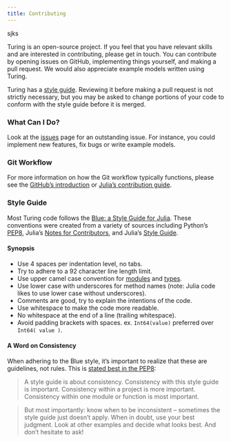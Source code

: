 ---
title: Contributing
---

sjks

Turing is an open-source project. If you feel that you have relevant skills and are interested in contributing, please get in touch. You can contribute by opening issues on GitHub, implementing things yourself, and making a pull request. We would also appreciate example models written using Turing.

Turing has a [style guide]({{< meta site-url >}}docs/tutorials/docs-02-contributing-style-guide/). Reviewing it before making a pull request is not strictly necessary, but you may be asked to change portions of your code to conform with the style guide before it is merged.

### What Can I Do?

Look at the [issues](https://github.com/TuringLang/Turing.jl/issues) page for an outstanding issue. For instance, you could implement new features, fix bugs or write example models.

### Git Workflow

For more information on how the Git workflow typically functions, please see the [GitHub's introduction](https://guides.github.com/introduction/flow/) or [Julia's contribution guide](https://github.com/JuliaLang/julia/blob/master/CONTRIBUTING.md).


### Style Guide

Most Turing code follows the [Blue: a Style Guide for Julia](https://github.com/JuliaDiff/BlueStyle). These conventions were created from a variety of sources including Python's [PEP8](http://legacy.python.org/dev/peps/pep-0008/), Julia's [Notes for Contributors](https://github.com/JuliaLang/julia/blob/master/CONTRIBUTING.md), and Julia's [Style Guide](https://docs.julialang.org/en/v1/manual/style-guide/).

#### Synopsis

  - Use 4 spaces per indentation level, no tabs.
  - Try to adhere to a 92 character line length limit.
  - Use upper camel case convention for [modules](https://docs.julialang.org/en/v1/manual/modules/) and [types](https://docs.julialang.org/en/v1/manual/types/).
  - Use lower case with underscores for method names (note: Julia code likes to use lower case without underscores).
  - Comments are good, try to explain the intentions of the code.
  - Use whitespace to make the code more readable.
  - No whitespace at the end of a line (trailing whitespace).
  - Avoid padding brackets with spaces. ex. `Int64(value)` preferred over `Int64( value )`.

#### A Word on Consistency

When adhering to the Blue style, it's important to realize that these are guidelines, not rules. This is [stated best in the PEP8](http://legacy.python.org/dev/peps/pep-0008/#a-foolish-consistency-is-the-hobgoblin-of-little-minds):

> A style guide is about consistency. Consistency with this style guide is important. Consistency within a project is more important. Consistency within one module or function is most important.

> But most importantly: know when to be inconsistent – sometimes the style guide just doesn't apply. When in doubt, use your best judgment. Look at other examples and decide what looks best. And don't hesitate to ask!

